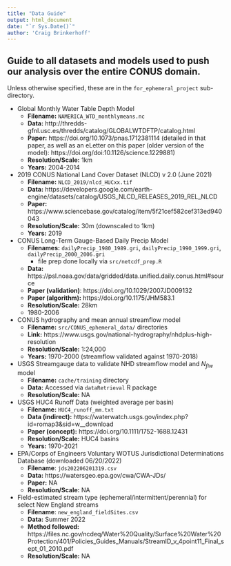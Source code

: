 ---
title: "Data Guide"
output: html_document
date: "`r Sys.Date()`"
author: 'Craig Brinkerhoff'
---
## Guide to all datasets and models used to push our analysis over the entire CONUS domain.
Unless otherwise specified, these are in the `for_ephemeral_project` sub-directory.

- Global Monthly Water Table Depth Model
  - **Filename:** `NAMERICA_WTD_monthlymeans.nc`
  - **Data:** http://thredds-gfnl.usc.es/thredds/catalog/GLOBALWTDFTP/catalog.html
  - **Paper:** https://doi.org/10.1073/pnas.1712381114 (detailed in that paper, as well as an eLetter on this paper (older version of the model): https://doi.org/doi:10.1126/science.1229881)
  - **Resolution/Scale:** 1km
  - **Years:** 2004-2014

- 2019 CONUS National Land Cover Dataset (NLCD) v 2.0 (June 2021)
  - **Filename:** `NLCD_2019/nlcd_HUCxx.tif`
  - **Data:** https://developers.google.com/earth-engine/datasets/catalog/USGS_NLCD_RELEASES_2019_REL_NLCD
  - **Paper:** https://www.sciencebase.gov/catalog/item/5f21cef582cef313ed940043
  - **Resolution/Scale:** 30m (downscaled to 1km)
  - **Years:** 2019

- CONUS Long-Term Gauge-Based Daily Precip Model
  - **Filenames:** `dailyPrecip_1980_1989.gri`, `dailyPrecip_1990_1999.gri`, `dailyPrecip_2000_2006.gri`
    - file prep done locally via `src/netcdf_prep.R`
  - **Data:** https://psl.noaa.gov/data/gridded/data.unified.daily.conus.html#source
  - **Paper (validation)**: https://doi.org/10.1029/2007JD009132
  - **Paper (algorithm):** https://doi.org/10.1175/JHM583.1
  - **Resolution/Scale:** 28km
  - 1980-2006

- CONUS hydrography and mean annual streamflow model
  - **Filename:** `src/CONUS_ephemeral_data/` directories
  - **Link:** https://www.usgs.gov/national-hydrography/nhdplus-high-resolution
  - **Resolution/Scale:** 1:24,000
  - **Years:** 1970-2000 (streamflow validated against 1970-2018)

- USGS Streamgauge data to validate NHD streamflow model and $N_{flw}$ model
  - **Filename:** `cache/training` directory
  - **Data:** Accessed via `dataRetrieval` R package
  - **Resolution/Scale:** NA

- USGS HUC4 Runoff Data (weighted average per basin)
  - **Filename:** `HUC4_runoff_mm.txt`
  - **Data (indirect):** https://waterwatch.usgs.gov/index.php?id=romap3&sid=w__download
  - **Paper (concept):** https://doi.org/10.1111/1752-1688.12431
  - **Resolution/Scale:** HUC4 basins
  - **Years:** 1970-2021

- EPA/Corps of Engineers Voluntary WOTUS Jurisdictional Determinations Database (downloaded 06/20/2022)
  - **Filename**: `jds202206201319.csv`
  - **Data:** https://watersgeo.epa.gov/cwa/CWA-JDs/
  - **Paper:** NA
  - **Resolution/Scale:** NA

- Field-estimated stream type (ephemeral/intermittent/perennial) for select New England streams
  - **Filename**: `new_england_fieldSites.csv`
  - **Data:** Summer 2022
  - **Method followed:** https://files.nc.gov/ncdeq/Water%20Quality/Surface%20Water%20Protection/401/Policies_Guides_Manuals/StreamID_v_4point11_Final_sept_01_2010.pdf
  - **Resolution/Scale:** NA
